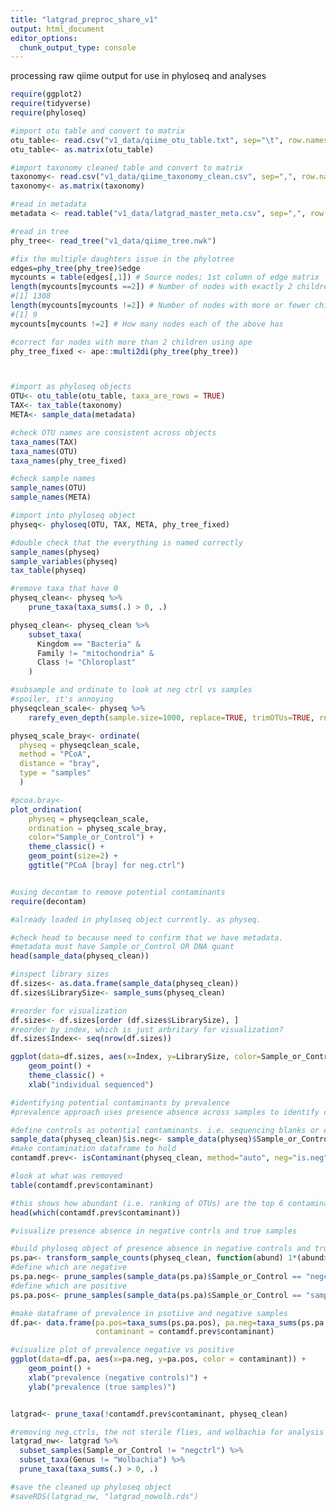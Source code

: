```yaml
---
title: "latgrad_preproc_share_v1"
output: html_document
editor_options: 
  chunk_output_type: console
---
```


processing raw qiime output for use in phyloseq and analyses

```r
require(ggplot2)
require(tidyverse)
require(phyloseq)

```



```r
#import otu table and convert to matrix
otu_table<- read.csv("v1_data/qiime_otu_table.txt", sep="\t", row.names=1)
otu_table<- as.matrix(otu_table)

#import taxonomy cleaned table and convert to matrix
taxonomy<- read.csv("v1_data/qiime_taxonomy_clean.csv", sep=",", row.names=1)
taxonomy<- as.matrix(taxonomy)

#read in metadata
metadata <- read.table("v1_data/latgrad_master_meta.csv", sep=",", row.names=1, header=TRUE)

#read in tree
phy_tree<- read_tree("v1_data/qiime_tree.nwk")

#fix the multiple daughters issue in the phylotree
edges=phy_tree(phy_tree)$edge
mycounts = table(edges[,1]) # Source nodes; 1st column of edge matrix
length(mycounts[mycounts ==2]) # Number of nodes with exactly 2 children
#[1] 1308
length(mycounts[mycounts !=2]) # Number of nodes with more or fewer children
#[1] 9
mycounts[mycounts !=2] # How many nodes each of the above has

#correct for nodes with more than 2 children using ape 
phy_tree_fixed <- ape::multi2di(phy_tree(phy_tree))



#import as phyloseq objects
OTU<- otu_table(otu_table, taxa_are_rows = TRUE)
TAX<- tax_table(taxonomy)
META<- sample_data(metadata)

#check OTU names are consistent across objects
taxa_names(TAX)
taxa_names(OTU)
taxa_names(phy_tree_fixed)

#check sample names
sample_names(OTU)
sample_names(META)

#import into phyloseq object
physeq<- phyloseq(OTU, TAX, META, phy_tree_fixed)

#double check that the everything is named correctly
sample_names(physeq)
sample_variables(physeq)
tax_table(physeq)

#remove taxa that have 0 
physeq_clean<- physeq %>%
    prune_taxa(taxa_sums(.) > 0, .)

physeq_clean<- physeq_clean %>%
    subset_taxa(
      Kingdom == "Bacteria" & 
      Family != "mitochondria" & 
      Class != "Chloroplast"
    )

#subsample and ordinate to look at neg ctrl vs samples
#spoiler, it's annoying
physeqclean_scale<- physeq %>%
    rarefy_even_depth(sample.size=1000, replace=TRUE, trimOTUs=TRUE, rngseed=711)

physeq_scale_bray<- ordinate(
  physeq = physeqclean_scale, 
  method = "PCoA", 
  distance = "bray", 
  type = "samples"
  )

#pcoa.bray<-
plot_ordination(
    physeq = physeqclean_scale, 
    ordination = physeq_scale_bray, 
    color="Sample_or_Control") + 
    theme_classic() + 
    geom_point(size=2) + 
    ggtitle("PCoA [bray] for neg.ctrl")


#using decontam to remove potential contaminants
require(decontam)

#already loaded in phyloseq object currently. as physeq.

#check head to because need to confirm that we have metadata. 
#metadata must have Sample_or_Control OR DNA quant
head(sample_data(physeq_clean))

#inspect library sizes
df.sizes<- as.data.frame(sample_data(physeq_clean))
df.sizes$LibrarySize<- sample_sums(physeq_clean)

#reorder for visualization
df.sizes<- df.sizes[order (df.sizes$LibrarySize), ]
#reorder by index, which is just arbritary for visualization?
df.sizes$Index<- seq(nrow(df.sizes))

ggplot(data=df.sizes, aes(x=Index, y=LibrarySize, color=Sample_or_Control)) + 
    geom_point() + 
    theme_classic() + 
    xlab("individual sequenced")

#identifying potential contaminants by prevalence
#prevalence approach uses presence absence across samples to identify contaminants

#define controls as potential contaminants. i.e. sequencing blanks or extraction blanks 
sample_data(physeq_clean)$is.neg<- sample_data(physeq)$Sample_or_Control == "negctrl" 
#make contamination dataframe to hold 
contamdf.prev<- isContaminant(physeq_clean, method="auto", neg="is.neg") 

#look at what was removed 
table(contamdf.prev$contaminant)

#this shows how abundant (i.e. ranking of OTUs) are the top 6 contaminants. 
head(which(contamdf.prev$contaminant))

#visualize presence absence in negative contrls and true samples

#build phyloseq object of presence absence in negative controls and true samples
ps.pa<- transform_sample_counts(physeq_clean, function(abund) 1*(abund>0))
#define which are negative
ps.pa.neg<- prune_samples(sample_data(ps.pa)$Sample_or_Control == "negctrl", ps.pa)
#define which are positive
ps.pa.pos<- prune_samples(sample_data(ps.pa)$Sample_or_Control == "sample", ps.pa)

#make dataframe of prevalence in psotiive and negative samples
df.pa<- data.frame(pa.pos=taxa_sums(ps.pa.pos), pa.neg=taxa_sums(ps.pa.neg), 
                   contaminant = contamdf.prev$contaminant)

#visualize plot of prevalence negative vs positive 
ggplot(data=df.pa, aes(x=pa.neg, y=pa.pos, color = contaminant)) + 
    geom_point() + 
    xlab("prevalence (negative controls)") +
    ylab("prevalence (true samples)")


latgrad<- prune_taxa(!contamdf.prev$contaminant, physeq_clean)

#removing neg.ctrls, the not sterile flies, and wolbachia for analysis
latgrad_nw<- latgrad %>%
  subset_samples(Sample_or_Control != "negctrl") %>%
  subset_taxa(Genus != "Wolbachia") %>%
  prune_taxa(taxa_sums(.) > 0, .)

#save the cleaned up phyloseq object
#saveRDS(latgrad_nw, "latgrad_nowolb.rds")


```